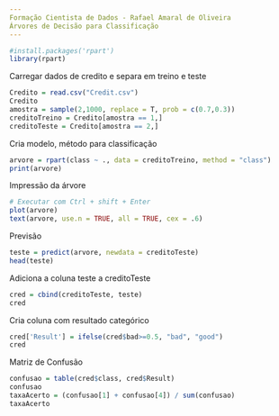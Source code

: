 ```yaml
---
Formação Cientista de Dados - Rafael Amaral de Oliveira
Árvores de Decisão para Classificação
---
```


```r
#install.packages('rpart')
library(rpart)
```
Carregar dados de credito e separa em treino e teste
```r
Credito = read.csv("Credit.csv")
Credito
amostra = sample(2,1000, replace = T, prob = c(0.7,0.3))
creditoTreino = Credito[amostra == 1,]
creditoTeste = Credito[amostra == 2,]
```
Cria modelo, método para classificação
```r
arvore = rpart(class ~ ., data = creditoTreino, method = "class")
print(arvore)
```
Impressão da árvore
```r
# Executar com Ctrl + shift + Enter
plot(arvore)
text(arvore, use.n = TRUE, all = TRUE, cex = .6)
```
Previsão
```r
teste = predict(arvore, newdata = creditoTeste)
head(teste)
```
Adiciona a coluna teste a creditoTeste
```r
cred = cbind(creditoTeste, teste)
cred
```
Cria coluna com resultado categórico
```r
cred['Result'] = ifelse(cred$bad>=0.5, "bad", "good")
cred
```
Matriz de Confusão
```r
confusao = table(cred$class, cred$Result)
confusao
taxaAcerto = (confusao[1] + confusao[4]) / sum(confusao)
taxaAcerto
```